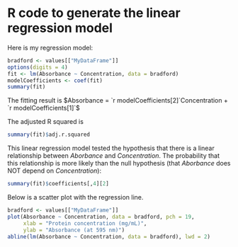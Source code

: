 # R code to generate the linear regression model

Here is my regression model:

```r
bradford <- values[["MyDataFrame"]]
options(digits = 4)
fit <- lm(Absorbance ~ Concentration, data = bradford)
modelCoefficients <- coef(fit)
summary(fit)
```

The fitting result is $Absorbance =  `r modelCoefficients[2]`Concentration + `r modelCoefficients[1]`$

The adjusted R squared is
```r
summary(fit)$adj.r.squared
```

This linear regression model tested the hypothesis that there is a linear relationship between *Aborbance* and *Concentration*. 
The probability that this relationship is more likely than the null hypothesis (that *Aborbance* does NOT depend on *Concentration*):

```r
summary(fit)$coefficients[,4][2] 
```


Below is a scatter plot with the regression line.

```r
bradford <- values[["MyDataFrame"]]
plot(Absorbance ~ Concentration, data = bradford, pch = 19,
     xlab = "Protein concentration (mg/mL)", 
     ylab = "Absorbance (at 595 nm)")
abline(lm(Absorbance ~ Concentration, data = bradford), lwd = 2)
```
